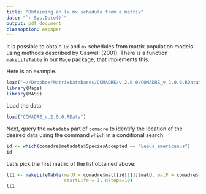 ```yaml
---
title: "Obtaining an lx mx schedule from a matrix"
date: "`r Sys.Date()`"
output: pdf_document
classoption: a4paper
---
```

  

It is possible to obtain `lx` and `mx` schedules from matrix population models using methods described by Caswell (2001). There is a function `makeLifeTable` in our `Mage` package, that implements this.

Here is an example.



```r
load("~//Dropbox/MatrixDatabases/COMADRE/v.2.0.0/COMADRE_v.2.0.0.RData")
library(Mage)
library(MASS)
```

Load the data:
```r
load("COMADRE_v.2.0.0.RData")
```

Next, query the `metadata` part of `comadre` to identify the location of the desired data using the command `which` in a conditional search:

```r
id <- which(comadre$metadata$SpeciesAccepted == "Lepus_americanus")
id
```


Let's pick the first matrix of the list obtained above:

```r
lt1 <- makeLifeTable(matU = comadre$mat[[id[1]]]$matU, matF = comadre$mat[[id[1]]]$matF,
                     startLife = 1, nSteps=10)
lt1
```


  